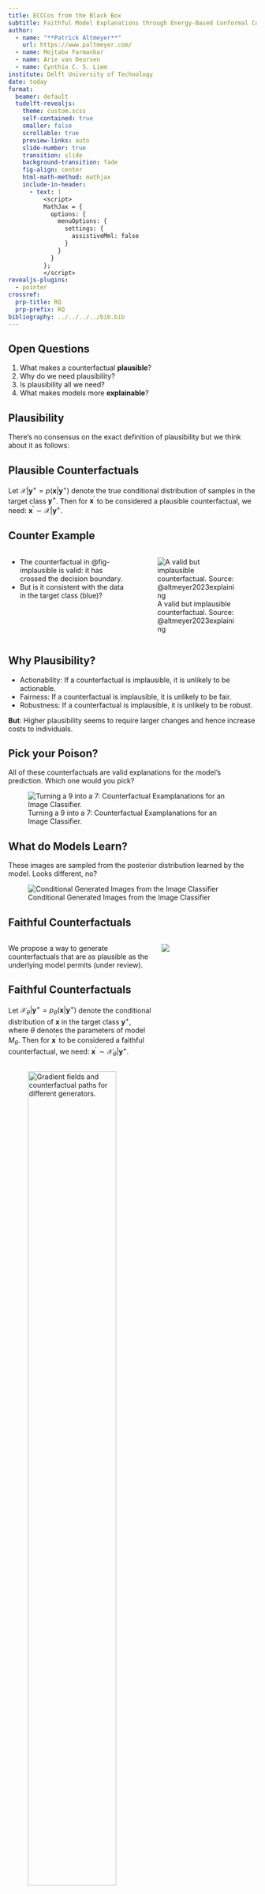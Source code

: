 ```yaml
---
title: ECCCos from the Black Box
subtitle: Faithful Model Explanations through Energy-Based Conformal Counterfactuals
author: 
  - name: "**Patrick Altmeyer**"
    url: https://www.paltmeyer.com/
  - name: Mojtaba Farmanbar
  - name: Arie van Deursen
  - name: Cynthia C. S. Liem
institute: Delft University of Technology
date: today
format: 
  beamer: default
  tudelft-revealjs:
    theme: custom.scss
    self-contained: true
    smaller: false
    scrollable: true
    preview-links: auto
    slide-number: true
    transition: slide
    background-transition: fade
    fig-align: center
    html-math-method: mathjax
    include-in-header:
      - text: |
          <script>
          MathJax = {
            options: {
              menuOptions: {
                settings: {
                  assistiveMml: false
                }
              }
            }
          };
          </script>
revealjs-plugins:
  - pointer
crossref: 
  prp-title: RQ
  prp-prefix: RQ
bibliography: ../../../../bib.bib
---
```


## Open Questions

:::{.incremental}

1. What makes a counterfactual **plausible**?
2. Why do we need plausibility?
3. Is plausibility all we need?
4. What makes models more **explainable**?

:::

## Plausibility

There's no consensus on the exact definition of plausibility but we think about it as follows:

::: {#def-plausible}

## Plausible Counterfactuals

Let $\mathcal{X}|\mathbf{y}^+= p(\mathbf{x}|\mathbf{y}^+)$ denote the true conditional distribution of samples in the target class $\mathbf{y}^+$. Then for $\mathbf{x}^{\prime}$ to be considered a plausible counterfactual, we need: $\mathbf{x}^{\prime} \sim \mathcal{X}|\mathbf{y}^+$.

:::

## Counter Example

::::{.columns}::::
:::{.column width='50%'}
- The counterfactual in @fig-implausible is valid: it has crossed the decision boundary. 
- But is it consistent with the data in the target class (blue)?
:::
:::{.column width='50%'}
![A valid but implausible counterfactual. Source: @altmeyer2023explaining](www/implausible.png){#fig-implausible}
:::
::::

## Why Plausibility?

- Actionability: If a counterfactual is implausible, it is unlikely to be actionable.
- Fairness: If a counterfactual is implausible, it is unlikely to be fair.
- Robustness: If a counterfactual is implausible, it is unlikely to be robust.

**But**: Higher plausibility seems to require larger changes and hence increase costs to individuals. 

## Pick your Poison?

All of these counterfactuals are valid explanations for the model's prediction. Which one would you pick?

![Turning a 9 into a 7: Counterfactual Examplanations for an Image Classifier.](www/poison.png){#fig-cf-example}

## What do Models Learn?

These images are sampled from the posterior distribution learned by the model. Looks different, no?

![Conditional Generated Images from the Image Classifier](www/learn.png){#fig-learn}

## Faithful Counterfactuals {.smaller}

::::{.columns}::::
:::{.column width='60%'}
We propose a way to generate counterfactuals that are as plausible as the underlying model permits (under review).

::: {#def-faithful}

## Faithful Counterfactuals

Let $\mathcal{X}_{\theta}|\mathbf{y}^+ = p_{\theta}(\mathbf{x}|\mathbf{y}^+)$ denote the conditional distribution of $\mathbf{x}$ in the target class $\mathbf{y}^+$, where $\theta$ denotes the parameters of model $M_{\theta}$. Then for $\mathbf{x}^{\prime}$ to be considered a faithful counterfactual, we need: $\mathbf{x}^{\prime} \sim \mathcal{X}_{\theta}|\mathbf{y}^+$.

:::

:::
:::{.column width='40%'}
![](www/mnist_eccco_new.png)
:::
::::

![Gradient fields and counterfactual paths for different generators.](www/poc_gradient_fields.png){#fig-poc-gradient-fields width="65%"}

## Improving Models

Now that we have a tool to faithfully explain models we may ask: **how** do models learn plausible explanations? Initial evidence:

1. Incorporating predictive uncertainty (e.g. ensembling). 
2. Addressing robustness (e.g. adversarial training in @schut2021generating).
3. Better model architectures.
4. Hybrid modelling (i.e. combining generative and discriminative models).

## Example: Architecture

![Counterfactuals for LeNet-5 convolutional neural network [@lecun1998gradient].](www/mnist_all_lenet_eccco.png){#fig-mnist-lenets width="100%"}

## Example: JEM Ensemble

![Counterfactuals for an ensemble of Joint Energy Models (JEM) [@grathwohl2020your].](www/mnist_all_jem_ens_eccco.png){#fig-mnist-jem width="100%"}

## Questions? {.smaller}

::::{.columns}::::
:::{.column width='50%'}
With thanks to my co-authors Mojtaba Farmanbar, Arie van Deursen and Cynthia C. S. Liem.

Slides powered by [Quarto](https://quarto.org/).

:::
:::{.column width='50%'}
<img src="/www/images/qr.png" height="auto" width="250" style="display: block; margin-left: auto; margin-right: auto;">

<div style="text-align: center;">
  <p style="display: inline; vertical-align: middle"> 
    <a href="https://www.linkedin.com/in/patrick-altmeyer-a2a25494/" style="display: inline-block; color: rgb(207, 142, 255) !important;">
      <font style="">
        <img width="60" height="60" src="https://s1g.s3.amazonaws.com/d0fc399dee4218d1e0e0399b8947acab.png" alt="LinkedIn (Personal)" style="border: none; max-width: 100%; height: 60px !important;">
      </font>
    </a>
    <a href="https://twitter.com/paltmey" style="display: inline-block; color: rgb(207, 142, 255) !important;">
      <font style="">
        <img width="60" height="60" src="https://s1g.s3.amazonaws.com/3949237f892004c237021ac9e3182b1d.png" alt="Twitter" style="border: none; max-width: 100%; height: 60px !important;">
      </font>
    </a>
    <a href="https://github.com/pat-alt" style="display: inline-block; color: rgb(207, 142, 255) !important;">
      <font style="">
        <img width="60" height="60" src="https://s1g.s3.amazonaws.com/47f4eb2d0082a8a3611d614b75a09db8.png" alt="Github" style="border: none; max-width: 100%; height: 60px !important;">
      </font>
    </a>
    <a href="https://medium.com/@patrick.altmeyer" style="display: inline-block; color: rgb(207, 142, 255) !important;">
      <font style="">
        <img width="60" height="60" src="https://s1g.s3.amazonaws.com/175f49662614345cb7dbb95fce3f88af.png" alt="Medium" style="border: none; max-width: 100%; height: 60px !important;">
      </font>
    </a>
  </p>
</div>
:::
::::

## Counterfactual Explanations

All the work presented today is powered by [`CounterfactualExplanations.jl`](https://github.com/JuliaTrustworthyAI/CounterfactualExplanations.jl) 📦.

There is also a corresponding paper, [*Explaining Black-Box Models through Counterfactuals*](https://proceedings.juliacon.org/papers/10.21105/jcon.00130), which has been published in JuliaCon Proceedings. 

If you decide to use this package in your work, please consider citing the paper:

[![DOI](https://proceedings.juliacon.org/papers/10.21105/jcon.00130/status.svg)](https://doi.org/10.21105/jcon.00130) [![DOI](https://zenodo.org/badge/440782065.svg)](https://zenodo.org/badge/latestdoi/440782065)

## Joint Energy Models

Joint Energy Models (JEMs) are hybrid models trained to learn the conditional output **and** input distribution [@grathwohl2020your]: [`JointEnergyModels.jl`](https://github.com/JuliaTrustworthyAI/JointEnergyModels.jl) 📦.

![A JEM trained on Circles data.](www/jem.svg){#fig-jem }

## References


